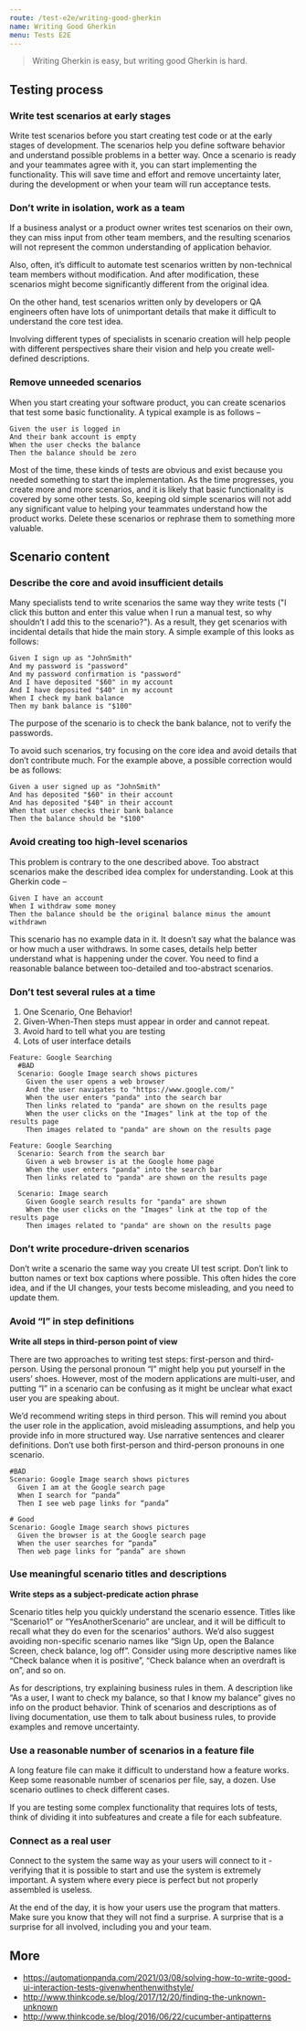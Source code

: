 ```yaml
---
route: /test-e2e/writing-good-gherkin
name: Writing Good Gherkin
menu: Tests E2E
---
```


> Writing Gherkin is easy, but writing good Gherkin is hard.

## Testing process

### Write test scenarios at early stages

Write test scenarios before you start creating test code or at the early stages of development. The scenarios help you define software behavior and understand possible problems in a better way. Once a scenario is ready and your teammates agree with it, you can start implementing the functionality. This will save time and effort and remove uncertainty later, during the development or when your team will run acceptance tests.

### Don’t write in isolation, work as a team

If a business analyst or a product owner writes test scenarios on their own, they can miss input from other team members, and the resulting scenarios will not represent the common understanding of application behavior.

Also, often, it’s difficult to automate test scenarios written by non-technical team members without modification. And after modification, these scenarios might become significantly different from the original idea.

On the other hand, test scenarios written only by developers or QA engineers often have lots of unimportant details that make it difficult to understand the core test idea.

Involving different types of specialists in scenario creation will help people with different perspectives share their vision and help you create well-defined descriptions.

### Remove unneeded scenarios

When you start creating your software product, you can create scenarios that test some basic functionality. A typical example is as follows –

```gherkin
Given the user is logged in
And their bank account is empty
When the user checks the balance
Then the balance should be zero
```

Most of the time, these kinds of tests are obvious and exist because you needed something to start the implementation. As the time progresses, you create more and more scenarios, and it is likely that basic functionality is covered by some other tests. So, keeping old simple scenarios will not add any significant value to helping your teammates understand how the product works. Delete these scenarios or rephrase them to something more valuable.

## Scenario content

### Describe the core and avoid insufficient details

Many specialists tend to write scenarios the same way they write tests ("I click this button and enter this value when I run a manual test, so why shouldn’t I add this to the scenario?"). As a result, they get scenarios with incidental details that hide the main story. A simple example of this looks as follows:

```gherkin
Given I sign up as "JohnSmith"
And my password is "password"
And my password confirmation is "password"
And I have deposited "$60" in my account
And I have deposited "$40" in my account
When I check my bank balance
Then my bank balance is "$100"
```

The purpose of the scenario is to check the bank balance, not to verify the passwords.

To avoid such scenarios, try focusing on the core idea and avoid details that don’t contribute much. For the example above, a possible correction would be as follows:

```gherkin
Given a user signed up as "JohnSmith"
And has deposited "$60" in their account
And has deposited "$40" in their account
When that user checks their bank balance
Then the balance should be "$100"
```

### Avoid creating too high-level scenarios

This problem is contrary to the one described above. Too abstract scenarios make the described idea complex for understanding. Look at this Gherkin code –

```gherkin
Given I have an account
When I withdraw some money
Then the balance should be the original balance minus the amount withdrawn
```

This scenario has no example data in it. It doesn’t say what the balance was or how much a user withdraws. In some cases, details help better understand what is happening under the cover. You need to find a reasonable balance between too-detailed and too-abstract scenarios.

### Don’t test several rules at a time

1. One Scenario, One Behavior!
2. Given-When-Then steps must appear in order and cannot repeat.
3. Avoid hard to tell what you are testing
4. Lots of user interface details

```gherkin
Feature: Google Searching
  #BAD
  Scenario: Google Image search shows pictures
    Given the user opens a web browser
    And the user navigates to "https://www.google.com/"
    When the user enters "panda" into the search bar
    Then links related to "panda" are shown on the results page
    When the user clicks on the "Images" link at the top of the results page
    Then images related to "panda" are shown on the results page
```

```gherkin
Feature: Google Searching
  Scenario: Search from the search bar
    Given a web browser is at the Google home page
    When the user enters "panda" into the search bar
    Then links related to "panda" are shown on the results page

  Scenario: Image search
    Given Google search results for "panda" are shown
    When the user clicks on the "Images" link at the top of the results page
    Then images related to "panda" are shown on the results page
```

### Don’t write procedure-driven scenarios

Don’t write a scenario the same way you create UI test script. Don’t link to button names or text box captions where possible. This often hides the core idea, and if the UI changes, your tests become misleading, and you need to update them.

### Avoid “I” in step definitions

**Write all steps in third-person point of view**

There are two approaches to writing test steps: first-person and third-person. Using the personal pronoun “I” might help you put yourself in the users’ shoes. However, most of the modern applications are multi-user, and putting “I” in a scenario can be confusing as it might be unclear what exact user you are speaking about.

We’d recommend writing steps in third person. This will remind you about the user role in the application, avoid misleading assumptions, and help you provide info in more structured way. Use narrative sentences and clearer definitions. Don’t use both first-person and third-person pronouns in one scenario.

```gherkin
#BAD
Scenario: Google Image search shows pictures
  Given I am at the Google search page
  When I search for “panda”
  Then I see web page links for “panda”

# Good
Scenario: Google Image search shows pictures
  Given the browser is at the Google search page
  When the user searches for “panda”
  Then web page links for “panda” are shown
```

### Use meaningful scenario titles and descriptions

**Write steps as a subject-predicate action phrase**

Scenario titles help you quickly understand the scenario essence. Titles like “Scenario1” or “YesAnotherScenario” are unclear, and it will be difficult to recall what they do even for the scenarios' authors. We’d also suggest avoiding non-specific scenario names like “Sign Up, open the Balance Screen, check balance, log off”. Consider using more descriptive names like “Check balance when it is positive”, “Check balance when an overdraft is on”, and so on.

As for descriptions, try explaining business rules in them. A description like “As a user, I want to check my balance, so that I know my balance” gives no info on the product behavior. Think of scenarios and descriptions as of living documentation, use them to talk about business rules, to provide examples and remove uncertainty.

### Use a reasonable number of scenarios in a feature file

A long feature file can make it difficult to understand how a feature works. Keep some reasonable number of scenarios per file, say, a dozen. Use scenario outlines to check different cases.

If you are testing some complex functionality that requires lots of tests, think of dividing it into subfeatures and create a file for each subfeature.

### Connect as a real user

Connect to the system the same way as your users will connect to it - verifying that it is possible to start and use the system is extremely important. A system where every piece is perfect but not properly assembled is useless.

At the end of the day, it is how your users use the program that matters. Make sure you know that they will not find a surprise. A surprise that is a surprise for all involved, including you and your team.

## More

- https://automationpanda.com/2021/03/08/solving-how-to-write-good-ui-interaction-tests-givenwhenthenwithstyle/
- http://www.thinkcode.se/blog/2017/12/20/finding-the-unknown-unknown
- http://www.thinkcode.se/blog/2016/06/22/cucumber-antipatterns
